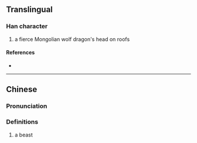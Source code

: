 {{character info/new}}
==Translingual==

===Han character===
{{Han char|rn=94|rad=犬|as=04|sn=7|four=|canj=KHNDU|ids=⿰犭孔}}

# a fierce Mongolian wolf dragon's head on roofs

====References====
* {{Han ref|kx=0707.050|dkj=20271|dj=1119.220|hdz=21338.020|uh=72BC|ud=29372}}

----

==Chinese==
{{zh-forms}}

===Pronunciation===
{{zh-pron
|m=hǒu
|c=
|j=
|mc=y
|oc=y
|cat=
}}

===Definitions===
{{zh-hanzi}}

# {{lb|zh|Chinese mythology}} a {{w|Denglong}} beast

{{zh-cat|Mythological creatures}}